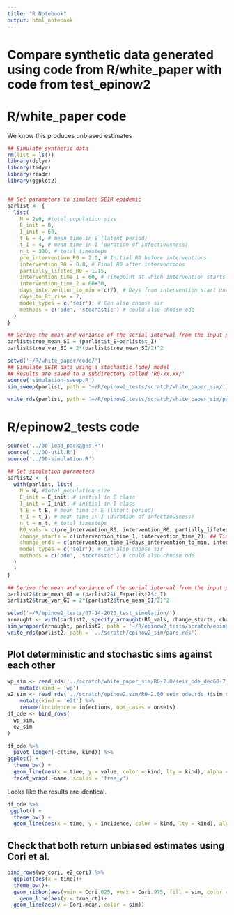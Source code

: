 ```yaml
---
title: "R Notebook"
output: html_notebook
---
```


# Compare synthetic data generated using code from R/white_paper with code from test_epinow2

# R/white_paper code 
We know this produces unbiased estimates

```r
## Simulate synthetic data
rm(list = ls())
library(dplyr)
library(tidyr)
library(readr)
library(ggplot2)


## Set parameters to simulate SEIR epidemic
parlist <- {
  list(
    N = 2e6, #total population size
    E_init = 0,
    I_init = 60,
    t_E = 4, # mean time in E (latent period)
    t_I = 4, # mean time in I (duration of infectiousness)
    n_t = 300, # total timesteps
    pre_intervention_R0 = 2.0, # Initial R0 before interventions
    intervention_R0 = 0.8, # Final R0 after interventions
    partially_lifeted_R0 = 1.15,
    intervention_time_1 = 60, # Timepoint at which intervention starts (at which underlying transmission rate begins to fall)
    intervention_time_2 = 60+30,
    days_intervention_to_min = c(7), # Days from intervention start until transmission rate hits min_R0
    days_to_Rt_rise = 7,
    model_types = c('seir'), # Can also choose sir
    methods = c('ode', 'stochastic') # could also choose ode
  )
}

## Derive the mean and variance of the serial interval from the input parameters
parlist$true_mean_SI = (parlist$t_E+parlist$t_I)
parlist$true_var_SI = 2*(parlist$true_mean_SI/2)^2
```

```r
setwd('~/R/white_paper/code/')
## Simulate SEIR data using a stochastic (ode) model
## Results are saved to a subdirectory called 'R0-xx.xx/'
source('simulation-sweep.R')
sim_sweep(parlist, path = '~/R/epinow2_tests/scratch/white_paper_sim/')
```

```r
write_rds(parlist, path = '~/R/epinow2_tests/scratch/white_paper_sim/pars.rds')
```


# R/epinow2_tests code
```r
source('../00-load_packages.R')
source('../00-util.R')
source('../00-simulation.R')
```
```r
## Set simulation parameters
parlist2 <- {
  with(parlist, list(
    N = N, #total population size
    E_init = E_init, # initial in E class
    I_init = I_init, # initial in I class
    t_E = t_E, # mean time in E (latent period)
    t_I = t_I, # mean time in I (duration of infectiousness)
    n_t = n_t, # total timesteps
    R0_vals = c(pre_intervention_R0, intervention_R0, partially_lifeted_R0), ## Steady-state R0 values held at different points in the simulation
    change_starts = c(intervention_time_1, intervention_time_2), ## Times at which R0 starts to decrease from its previous steady state value
    change_ends = c(intervention_time_1+days_intervention_to_min, intervention_time_2+days_to_Rt_rise), ## Times at which R0 reaches its new steady state
    model_types = c('seir'), # Can also choose sir
    methods = c('ode', 'stochastic') # could also choose ode
  )
  )
}

## Derive the mean and variance of the serial interval from the input parameters
parlist2$true_mean_GI = (parlist2$t_E+parlist2$t_I)
parlist2$true_var_GI = 2*(parlist2$true_mean_GI/2)^2
```


```r
setwd('~/R/epinow2_tests/07-14-2020_test_simulation/')
arnaught <- with(parlist2, specify_arnaught(R0_vals, change_starts, change_ends, n_t))
sim_wrapper(arnaught, parlist2, path = '~/R/epinow2_tests/scratch/epinow2_sim')
write_rds(parlist2, path = '../scratch/epinow2_sim/pars.rds')
```


## Plot deterministic and stochastic sims against each other
```r
wp_sim <- read_rds('../scratch/white_paper_sim/R0-2.0/seir_ode_dec60-7_sim.rds')$sim_df %>%
    mutate(kind = 'wp') 
e2_sim <- read_rds('../scratch/epinow2_sim/R0-2.00_seir_ode.rds')$sim_df %>%
    mutate(kind = 'e2t') %>%
    rename(incidence = infections, obs_cases = onsets)
df_ode <- bind_rows(
  wp_sim,
  e2_sim
)

df_ode %>% 
  pivot_longer(-c(time, kind)) %>%
ggplot() +
  theme_bw() +
  geom_line(aes(x = time, y = value, color = kind, lty = kind), alpha = .7) +
  facet_wrap(.~name, scales = 'free_y')
```
Looks like the results are identical.


```r
df_ode %>% 
 ggplot() +
  theme_bw() +
  geom_line(aes(x = time, y = incidence, color = kind, lty = kind), alpha = .7)
```


## Check that both return unbiased estimates using Cori et al.

```r
bind_rows(wp_cori, e2_cori) %>%
  ggplot(aes(x = time))+
  theme_bw()+
  geom_ribbon(aes(ymin = Cori.025, ymax = Cori.975, fill = sim, color = sim), alpha = .5)+
    geom_line(aes(y = true_rt))+
  geom_line(aes(y = Cori.mean, color = sim))
```

